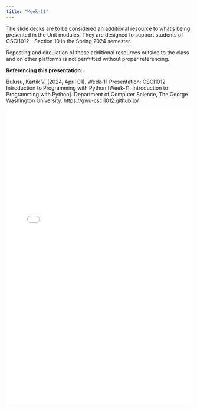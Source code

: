 ```yaml
---
title: "Week-11"
---
```

:::{.callout-warning}
The slide decks are to be considered an additional resource to what's being presented in the Unit modules. They are designed to support students of CSCI1012 - Section 10 in the Spring 2024 semester. 

Reposting and circulation of these additional resources outside to the class and on other platforms is not permitted without proper referencing.
:::

:::{.callout}
**Referencing this presentation:**

Bulusu, Kartik V. (2024, April 01). Week-11 Presentation: CSCI1012 Introduction to Programming with Python [Week-11: Introduction to Programming with Python]. Department of Computer Science, The George Washington University. [https://gwu-csci1012.github.io/](https://gwu-csci1012.github.io/)
:::


![](../../../media/additional-resources/instructor-notes/CS1012_Week11.pdf){width="100%" height="800px"}